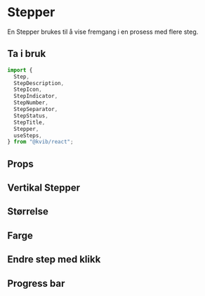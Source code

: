 
<Meta of={StepperStories} />

# Stepper

En Stepper brukes til å vise fremgang i en prosess med flere steg.

## Ta i bruk

```jsx
import {
  Step,
  StepDescription,
  StepIcon,
  StepIndicator,
  StepNumber,
  StepSeparator,
  StepStatus,
  StepTitle,
  Stepper,
  useSteps,
} from "@kvib/react";
```

## Props

<KvibProvider>
  <Card variant="outline">
    <CardBody>
      <Story of={StepperStories.Stepper} />
    </CardBody>
  </Card>
</KvibProvider>

<Source code={StepperStrings.stepperString} dark />
<Controls of={StepperStories.Stepper} />

## Vertikal Stepper

<KvibProvider>
  <Card variant="outline">
    <CardBody>
      <Story of={StepperStories.StepperOrientation} />
    </CardBody>
  </Card>
</KvibProvider>

<Source code={StepperStrings.stepperOrientationString} dark />

## Størrelse

<KvibProvider>
  <Card variant="outline">
    <CardBody>
      <Story of={StepperStories.StepperSizes} />
    </CardBody>
  </Card>
</KvibProvider>

<Source code={StepperStrings.stepperSizesString} dark />

## Farge

<KvibProvider>
  <Card variant="outline">
    <CardBody>
      <Story of={StepperStories.StepperColors} />
    </CardBody>
  </Card>
</KvibProvider>

<Source code={StepperStrings.stepperColorsString} dark />

## Endre step med klikk

<KvibProvider>
  <Card variant="outline">
    <CardBody>
      <Story of={StepperStories.StepperClick} />
    </CardBody>
  </Card>
</KvibProvider>

<Source code={StepperStrings.stepperClickString} dark />

## Progress bar

<KvibProvider>
  <Card variant="outline">
    <CardBody>
      <Story of={StepperStories.StepperProgressbar} />
    </CardBody>
  </Card>
</KvibProvider>

<Source code={StepperStrings.stepperProgressbarString} dark />
